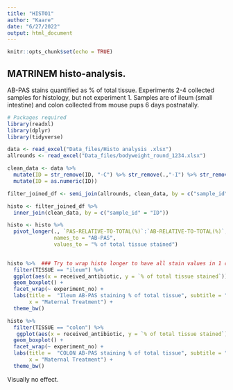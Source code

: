 ```yaml
---
title: "HISTO1"
author: "Kaare"
date: "6/27/2022"
output: html_document
---
```


```r
knitr::opts_chunk$set(echo = TRUE)
```

## MATRINEM histo-analysis. 
AB-PAS stains quantified as % of total tissue. Experiments 2-4 collected samples for histology, but not experiment 1. 
Samples are of ileum (small intestine) and colon collected from mouse pups 6 days postnatally.

```r
# Packages required
library(readxl)
library(dplyr)
library(tidyverse)
```
```r
data <- read_excel("Data_files/Histo analysis .xlsx")
allrounds <- read_excel("Data_files/bodyweight_round_1234.xlsx")

```

```r
clean_data <- data %>% 
  mutate(ID = str_remove(ID, "-C") %>% str_remove(.,"-I") %>% str_remove(.," I")) %>% 
  mutate(ID = as.numeric(ID))

filter_joined_df <- semi_join(allrounds, clean_data, by = c("sample_id" = "ID")) 

histo <- filter_joined_df %>% 
  inner_join(clean_data, by = c("sample_id" = "ID"))

histo <- histo %>% 
  pivot_longer(., `PAS-RELATIVE-TO-TOTAL(%)`:`AB-RELATIVE-TO-TOTAL(%)`, 
               names_to = "AB-PAS",
               values_to = "% of total tissue stained")
  

```


```r
histo %>%  ### Try to wrap histo longer to have all stain values in 1 column and facet-wrap by PAS + AB
  filter(TISSUE == "ileum") %>% 
  ggplot(aes(x = received_antibiotic, y = `% of total tissue stained`)) +
  geom_boxplot() + 
  facet_wrap(~ experiment_no) +
  labs(title =  "Ileum AB-PAS staining % of total tissue", subtitle = "Faceted by experimental round (2-4)",
       x = "Maternal Treatment") + 
  theme_bw()

```


```r
histo %>% 
  filter(TISSUE == "colon") %>% 
   ggplot(aes(x = received_antibiotic, y = `% of total tissue stained`)) +
  geom_boxplot() + 
  facet_wrap(~ experiment_no) +
  labs(title =  "COLON AB-PAS staining % of total tissue", subtitle = "Faceted by experimental round (2-4)",
       x = "Maternal Treatment") + 
  theme_bw()

```
Visually no effect. 

